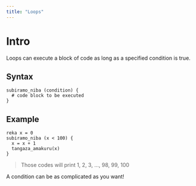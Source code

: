 ```yaml
---
title: "Loops"
---
```


# Intro

Loops can execute a block of code as long as a specified condition is true.

## Syntax

```Kin
subiramo_niba (condition) {
  # code block to be executed
}
```

## Example

```Kin
reka x = 0
subiramo_niba (x < 100) {
  x = x + 1
  tangaza_amakuru(x)
}
```

> Those codes will print 1, 2, 3, ..., 98, 99, 100

A condition can be as complicated as you want!
